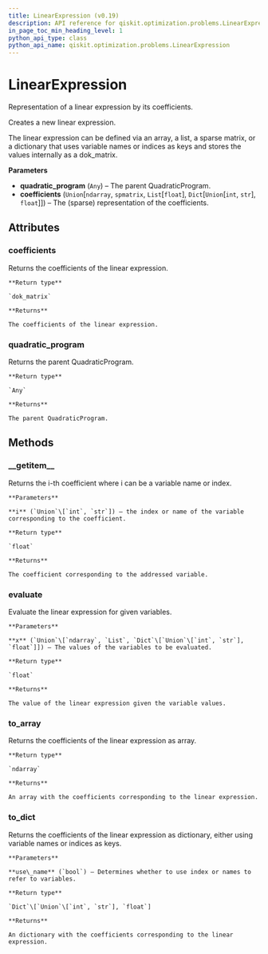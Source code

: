 ```yaml
---
title: LinearExpression (v0.19)
description: API reference for qiskit.optimization.problems.LinearExpression in qiskit v0.19
in_page_toc_min_heading_level: 1
python_api_type: class
python_api_name: qiskit.optimization.problems.LinearExpression
---
```


# LinearExpression

<Class id="qiskit.optimization.problems.LinearExpression" isDedicatedPage={true} github="https://github.com/qiskit-community/qiskit-aqua/tree/stable/0.7/qiskit/optimization/problems/linear_expression.py" signature="LinearExpression(quadratic_program, coefficients)" modifiers="class">
  Representation of a linear expression by its coefficients.

  Creates a new linear expression.

  The linear expression can be defined via an array, a list, a sparse matrix, or a dictionary that uses variable names or indices as keys and stores the values internally as a dok\_matrix.

  **Parameters**

  *   **quadratic\_program** (`Any`) – The parent QuadraticProgram.
  *   **coefficients** (`Union`\[`ndarray`, `spmatrix`, `List`\[`float`], `Dict`\[`Union`\[`int`, `str`], `float`]]) – The (sparse) representation of the coefficients.

  ## Attributes

  <span id="linearexpression-coefficients" />

  ### coefficients

  <Attribute id="qiskit.optimization.problems.LinearExpression.coefficients" attributeTypeHint="scipy.sparse.dok.dok_matrix">
    Returns the coefficients of the linear expression.

    **Return type**

    `dok_matrix`

    **Returns**

    The coefficients of the linear expression.
  </Attribute>

  <span id="linearexpression-quadratic-program" />

  ### quadratic\_program

  <Attribute id="qiskit.optimization.problems.LinearExpression.quadratic_program" attributeTypeHint="Any">
    Returns the parent QuadraticProgram.

    **Return type**

    `Any`

    **Returns**

    The parent QuadraticProgram.
  </Attribute>

  ## Methods

  <span id="linearexpression-getitem" />

  ### \_\_getitem\_\_

  <Function id="qiskit.optimization.problems.LinearExpression.__getitem__" signature="LinearExpression.__getitem__(i)">
    Returns the i-th coefficient where i can be a variable name or index.

    **Parameters**

    **i** (`Union`\[`int`, `str`]) – the index or name of the variable corresponding to the coefficient.

    **Return type**

    `float`

    **Returns**

    The coefficient corresponding to the addressed variable.
  </Function>

  <span id="linearexpression-evaluate" />

  ### evaluate

  <Function id="qiskit.optimization.problems.LinearExpression.evaluate" signature="LinearExpression.evaluate(x)">
    Evaluate the linear expression for given variables.

    **Parameters**

    **x** (`Union`\[`ndarray`, `List`, `Dict`\[`Union`\[`int`, `str`], `float`]]) – The values of the variables to be evaluated.

    **Return type**

    `float`

    **Returns**

    The value of the linear expression given the variable values.
  </Function>

  <span id="linearexpression-to-array" />

  ### to\_array

  <Function id="qiskit.optimization.problems.LinearExpression.to_array" signature="LinearExpression.to_array()">
    Returns the coefficients of the linear expression as array.

    **Return type**

    `ndarray`

    **Returns**

    An array with the coefficients corresponding to the linear expression.
  </Function>

  <span id="linearexpression-to-dict" />

  ### to\_dict

  <Function id="qiskit.optimization.problems.LinearExpression.to_dict" signature="LinearExpression.to_dict(use_name=False)">
    Returns the coefficients of the linear expression as dictionary, either using variable names or indices as keys.

    **Parameters**

    **use\_name** (`bool`) – Determines whether to use index or names to refer to variables.

    **Return type**

    `Dict`\[`Union`\[`int`, `str`], `float`]

    **Returns**

    An dictionary with the coefficients corresponding to the linear expression.
  </Function>
</Class>

